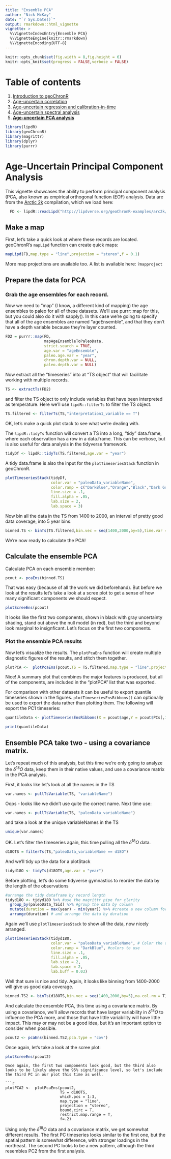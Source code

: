 ```yaml
---
title: "Ensemble PCA"
author: "Nick McKay"
date: "`r Sys.Date()`"
output: rmarkdown::html_vignette
vignette: >
  %\VignetteIndexEntry{Ensemble PCA}
  %\VignetteEngine{knitr::rmarkdown}
  %\VignetteEncoding{UTF-8}
---
```

  
```r
knitr::opts_chunk$set(fig.width = 8,fig.height = 6) 
knitr::opts_knit$set(progress = FALSE,verbose = FALSE)

```
# Table of contents
  
  1. [Introduction to geoChronR](Introduction.html)
  2. [Age-uncertain correlation](correlation.html)
  3. [Age-uncertain regression and calibration-in-time](regression.html)
  4. [Age-uncertain spectral analysis](spectral.html)
  5. [**Age-uncertain PCA analysis**](pca.html)

  
```r
library(lipdR)
library(geoChronR)
library(magrittr)
library(dplyr)
library(purrr)
```
  
# Age-Uncertain Principal Component Analysis
  
This vignette showcases the ability to perform principal component analysis (PCA, also known as empirical orthogonal function (EOF) analysis. Data are from the [Arctic 2k](https://www.nature.com/articles/sdata201426) compilation, which we load here:    

```r
  FD <- lipdR::readLipd("http://lipdverse.org/geoChronR-examples/arc2k/Arctic2k.zip") 
```

## Make a map
First, let's take a quick look at where these records are located. geoChronR's `mapLipd` function can create quick maps:

```r
mapLipd(FD,map.type = "line",projection = "stereo",f = 0.1)
```

More map projections are available too. A list is available here:
`?mapproject`

## Prepare the data for PCA

### Grab the age ensembles for each record. 
Now we need to "map" (I know, a different kind of mapping) the age ensembles to paleo for all of these datasets. We'll use purrr::map for this, but you could also do it with sapply(). In this case we're going to specify that all of the age ensembles are named "ageEnsemble", and that they don't have a depth variable because they're layer counted.
```r
FD2 = purrr::map(FD,
                 mapAgeEnsembleToPaleoData,
                 strict.search = TRUE,
                 age.var = "ageEnsemble",
                 paleo.age.var = "year",
                 chron.depth.var = NULL,
                 paleo.depth.var = NULL)
```

Now extract all the "timeseries" into at "TS object" that will facilitate working with multiple records.

```r
TS <- extractTs(FD2)
```

and filter the TS object to only include variables that have been interpreted as temperature. Here we'll use `lipdR::filterTs` to filter the TS object.

```r
TS.filtered <- filterTs(TS,"interpretation1_variable == T")
```
OK, let's make a quick plot stack to see what we're dealing with.

The `lipdR::tidyTs` function will convert a TS into a long, "tidy" data.frame, where each observation has a row in a data.frame. This can be verbose, but is also useful for data analysis in the tidyverse framework. 

```r
tidyDf <- lipdR::tidyTs(TS.filtered,age.var = "year")
```

A tidy data.frame is also the input for the `plotTimeseriesStack` function in geoChronR.


```r
plotTimeseriesStack(tidyDf, 
                    color.var = "paleoData_variableName", 
                    color.ramp = c("DarkBlue","Orange","Black","Dark Green"),
                    line.size = .1, 
                    fill.alpha = .05,
                    lab.size = 2,
                    lab.space = 3)
```


Now bin all the data in the TS from 1400 to 2000, an interval of pretty good data coverage, into 5 year bins. 

```r
binned.TS <- binTs(TS.filtered,bin.vec = seq(1400,2000,by=5),time.var = "ageEnsemble")
```

We're now ready to calculate the PCA!

## Calculate the ensemble PCA

Calculate PCA on each ensemble member:
```r
pcout <- pcaEns(binned.TS)
```

That was easy (because of all the work we did beforehand). But before we look at the results let's take a look at a scree plot to get a sense of how many significant components we should expect. 

```r
plotScreeEns(pcout)
```


It looks like the first two components, shown in black with gray uncertainty shading, stand out above the null model (in red), but the third and beyond look marginal to insignficant. Let's focus on the first two components.

### Plot the ensemble PCA results

Now let's visualize the results. The `plotPcaEns` function will create multiple diagnostic figures of the results, and stitch them together. 

```r
plotPCA <-  plotPcaEns(pcout,TS = TS.filtered,map.type = "line",projection = "stereo",bound.circ = T,restrict.map.range = T,f=.1,legend.position = c(0.5,.6),which.pcs = 1:2,which.leg = 2)
```

Nice! A summary plot that combines the major features is produced, but all of the components, are included in the "plotPCA" list that was exported. 

For comparison with other datasets it can be useful to export quantile timeseries shown in the figures. `plotTimeseriesEnsRibbons()` can optionally be used to export the data rather than plotting them. The following will export the PC1 timeseries:

```r
quantileData <- plotTimeseriesEnsRibbons(X = pcout$age,Y = pcout$PCs[,1,],export.quantiles = TRUE)

print(quantileData)
```


## Ensemble PCA take two - using a covariance matrix.
Let's repeat much of this analysis, but this time we're only going to analyze the $\delta^{18}O$ data, keep them in their native values, and use a covariance matrix in the PCA analysis. 

First, it looks like let's look at all the names in the TS
```r
var.names <- pullTsVariable(TS, "variableName")
```
Oops - looks like we didn't use quite the correct name. Next time use: 

```r
var.names <- pullTsVariable(TS, "paleoData_variableName")
```

and take a look at the unique variableNames in the TS

```r
unique(var.names)
```

OK. Let's filter the timeseries again, this time pulling all the $\delta^{18}O$ data.

```r
d18OTS = filterTs(TS,"paleoData_variableName == d18O")
```

And we'll tidy up the data for a plotStack

```r
tidyd18O <- tidyTs(d18OTS,age.var = "year")

```

Before plotting, let's do some tidyverse gymnastics to reorder the data by the length of the observations
```r
#arrange the tidy dataframe by record length
tidyd18O <- tidyd18O %>% #use the magrittr pipe for clarity
  group_by(paleoData_TSid) %>% #group the data by column
  mutate(duration = max(year) - min(year)) %>% #create a new column for the duration
  arrange(duration) # and arrange the data by duration

```

Again we'll use `plotTimeseriesStack` to show all the data, now nicely arranged.
```r
plotTimeseriesStack(tidyd18O, 
                    color.var = "paleoData_variableName", # Color the data by the variable name (all the same in the case)
                    color.ramp = "DarkBlue", #colors to use
                    line.size = .1, 
                    fill.alpha = .05,
                    lab.size = 2,
                    lab.space = 2,
                    lab.buff = 0.03)
```

Well that sure is nice and tidy. Again, it looks like binning from 1400-2000 will give us good data coverage. 

```r
binned.TS2 <- binTs(d18OTS,bin.vec = seq(1400,2000,by=5),na.col.rm = T)
```

And calculate the ensemble PCA, this time using a covariance matrix. By using a covariance, we'll allow records that have larger variability in $\delta^{18}O$ to influence the PCA more, and those that have little variability will have little impact. This may or may not be a good idea, but it's an important option to consider when possible. 

```r
pcout2 <- pcaEns(binned.TS2,pca.type = "cov")
```

Once again, let's take a look at the scree plot:

```r
plotScreeEns(pcout2)
```
```
Once again, the first two components look good, but the third also looks to be likely above the 95% significance level, so let's include the third PC in our plot this time as well. 

```r
plotPCA2 <-  plotPcaEns(pcout2,
                        TS = d18OTS,
                        which.pcs = 1:3,  
                        map.type = "line",
                        projection = "stereo",
                        bound.circ = T,
                        restrict.map.range = T,
                        f=.2)
```

Using only the $\delta^{18}O$ data and a covariance matrix, we get somewhat different results. The first PC timeseries looks similar to the first one, but the spatial pattern is somewhat difference, with stronger loadings in the northeast. The second PC looks to be a new pattern, although the third resembles PC2 from the first analysis. 
